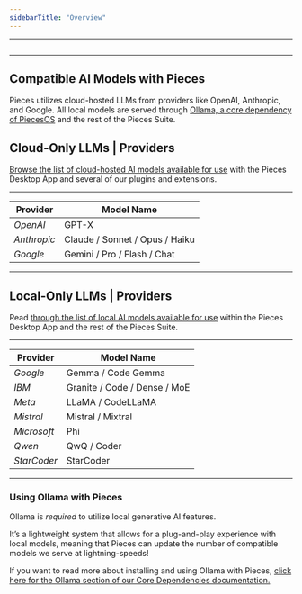 ```yaml
---
sidebarTitle: "Overview"
---
```


---

<img
  className="mx-auto"
/>

---

## Compatible AI Models with Pieces

Pieces utilizes cloud-hosted LLMs from providers like OpenAI, Anthropic, and Google. All local models are served through [Ollama, a core dependency of PiecesOS](https://docs.pieces.app/products/core-dependencies/ollama) and the rest of the Pieces Suite.

## Cloud-Only LLMs | Providers

[Browse the list of cloud-hosted AI models available for use](https://docs.pieces.app/products/large-language-models/cloud-models) with the Pieces Desktop App and several of our plugins and extensions.

---

| **Provider** | **Model Name**                 |
| ------------ | ------------------------------ |
| _OpenAI_     | GPT-X                          |
| _Anthropic_  | Claude / Sonnet / Opus / Haiku |
| _Google_     | Gemini / Pro / Flash / Chat    |

---

## Local-Only LLMs | Providers

Read [through the list of local AI models available for use](https://docs.pieces.app/products/large-language-models/local-models) within the Pieces Desktop App and the rest of the Pieces Suite.

---

| **Provider** | **Model Name**               |
| ------------ | ---------------------------- |
| _Google_     | Gemma / Code Gemma           |
| _IBM_        | Granite / Code / Dense / MoE |
| _Meta_       | LLaMA / CodeLLaMA            |
| _Mistral_    | Mistral / Mixtral            |
| _Microsoft_  | Phi                          |
| _Qwen_       | QwQ / Coder                  |
| _StarCoder_  | StarCoder                    |

---

### Using Ollama with Pieces

Ollama is _required_ to utilize local generative AI features.

It’s a lightweight system that allows for a plug-and-play experience with local models, meaning that Pieces can update the number of compatible models we serve at lightning-speeds\!

If you want to read more about installing and using Ollama with Pieces, [click here for the Ollama section of our Core Dependencies documentation.](https://docs.pieces.app/products/core-dependencies/ollama)